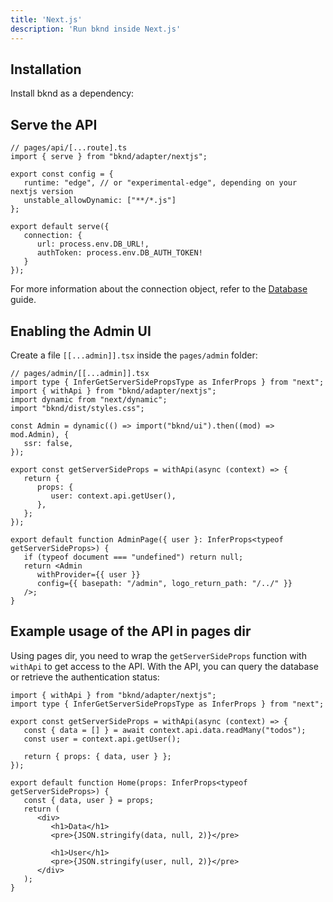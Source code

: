 ```yaml
---
title: 'Next.js'
description: 'Run bknd inside Next.js'
---
```


## Installation
Install bknd as a dependency:
<InstallBknd />

## Serve the API
``` tsx
// pages/api/[...route].ts
import { serve } from "bknd/adapter/nextjs";

export const config = {
   runtime: "edge", // or "experimental-edge", depending on your nextjs version
   unstable_allowDynamic: ["**/*.js"]
};

export default serve({
   connection: {
      url: process.env.DB_URL!,
      authToken: process.env.DB_AUTH_TOKEN!
   }
});
```
For more information about the connection object, refer to the [Database](/usage/database) guide.

## Enabling the Admin UI
Create a file `[[...admin]].tsx` inside the `pages/admin` folder:
```tsx
// pages/admin/[[...admin]].tsx
import type { InferGetServerSidePropsType as InferProps } from "next";
import { withApi } from "bknd/adapter/nextjs";
import dynamic from "next/dynamic";
import "bknd/dist/styles.css";

const Admin = dynamic(() => import("bknd/ui").then((mod) => mod.Admin), {
   ssr: false,
});

export const getServerSideProps = withApi(async (context) => {
   return {
      props: {
         user: context.api.getUser(),
      },
   };
});

export default function AdminPage({ user }: InferProps<typeof getServerSideProps>) {
   if (typeof document === "undefined") return null;
   return <Admin
      withProvider={{ user }}
      config={{ basepath: "/admin", logo_return_path: "/../" }}
   />;
}
```

## Example usage of the API in pages dir
Using pages dir, you need to wrap the `getServerSideProps` function with `withApi` to get access
to the API. With the API, you can query the database or retrieve the authentication status:
```tsx
import { withApi } from "bknd/adapter/nextjs";
import type { InferGetServerSidePropsType as InferProps } from "next";

export const getServerSideProps = withApi(async (context) => {
   const { data = [] } = await context.api.data.readMany("todos");
   const user = context.api.getUser();

   return { props: { data, user } };
});

export default function Home(props: InferProps<typeof getServerSideProps>) {
   const { data, user } = props;
   return (
      <div>
         <h1>Data</h1>
         <pre>{JSON.stringify(data, null, 2)}</pre>

         <h1>User</h1>
         <pre>{JSON.stringify(user, null, 2)}</pre>
      </div>
   );
}
```
